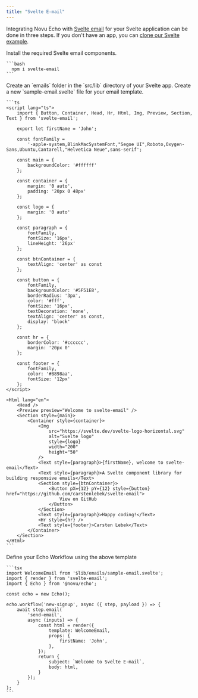 ```yaml
---
title: "Svelte E-mail"
---
```


Integrating Novu Echo with [Svelte email](https://react.email/) for your Svelte application can be done in three steps. If you don't have an app, you can [clone our Svelte example](https://github.com/novuhq/novu-svelte-email).

<Steps>
  <Step title="Install Svelte email components">
    Install the required Svelte email components.

    ```bash
      npm i svelte-email
    ```
  </Step>
  <Step title="Create email templates folder">
    Create an `emails` folder in the `src/lib` directory of your Svelte app.
  </Step>
  <Step title="Write your email">
    Create a new `sample-email.svelte` file for your email template.

    ```ts
    <script lang="ts">
        import { Button, Container, Head, Hr, Html, Img, Preview, Section, Text } from 'svelte-email';

        export let firstName = 'John';

        const fontFamily =
            '-apple-system,BlinkMacSystemFont,"Segoe UI",Roboto,Oxygen-Sans,Ubuntu,Cantarell,"Helvetica Neue",sans-serif';

        const main = {
            backgroundColor: '#ffffff'
        };

        const container = {
            margin: '0 auto',
            padding: '20px 0 48px'
        };

        const logo = {
            margin: '0 auto'
        };

        const paragraph = {
            fontFamily,
            fontSize: '16px',
            lineHeight: '26px'
        };

        const btnContainer = {
            textAlign: 'center' as const
        };

        const button = {
            fontFamily,
            backgroundColor: '#5F51E8',
            borderRadius: '3px',
            color: '#fff',
            fontSize: '16px',
            textDecoration: 'none',
            textAlign: 'center' as const,
            display: 'block'
        };

        const hr = {
            borderColor: '#cccccc',
            margin: '20px 0'
        };

        const footer = {
            fontFamily,
            color: '#8898aa',
            fontSize: '12px'
        };
    </script>

    <Html lang="en">
        <Head />
        <Preview preview="Welcome to svelte-email" />
        <Section style={main}>
            <Container style={container}>
                <Img
                    src="https://svelte.dev/svelte-logo-horizontal.svg"
                    alt="Svelte logo"
                    style={logo}
                    width="200"
                    height="50"
                />
                <Text style={paragraph}>{firstName}, welcome to svelte-email</Text>
                <Text style={paragraph}>A Svelte component library for building responsive emails</Text>
                <Section style={btnContainer}>
                    <Button pX={12} pY={12} style={button} href="https://github.com/carstenlebek/svelte-email">
                        View on GitHub
                    </Button>
                </Section>
                <Text style={paragraph}>Happy coding!</Text>
                <Hr style={hr} />
                <Text style={footer}>Carsten Lebek</Text>
            </Container>
        </Section>
    </Html>
    ```
  </Step>
  <Step title="Write your workflow">
    Define your Echo Workflow using the above template

    ```tsx
    import WelcomeEmail from '$lib/emails/sample-email.svelte';
    import { render } from 'svelte-email';
    import { Echo } from '@novu/echo';

    const echo = new Echo();

    echo.workflow('new-signup', async ({ step, payload }) => {
        await step.email(
            'send-email',
            async (inputs) => {
                const html = render({
                    template: WelcomeEmail,
                    props: {
                        firstName: 'John',
                    },
                });
                return {
                    subject: `Welcome to Svelte E-mail`,
                    body: html,
                }
            });
        }
    );
    ```
  </Step>
</Steps>
